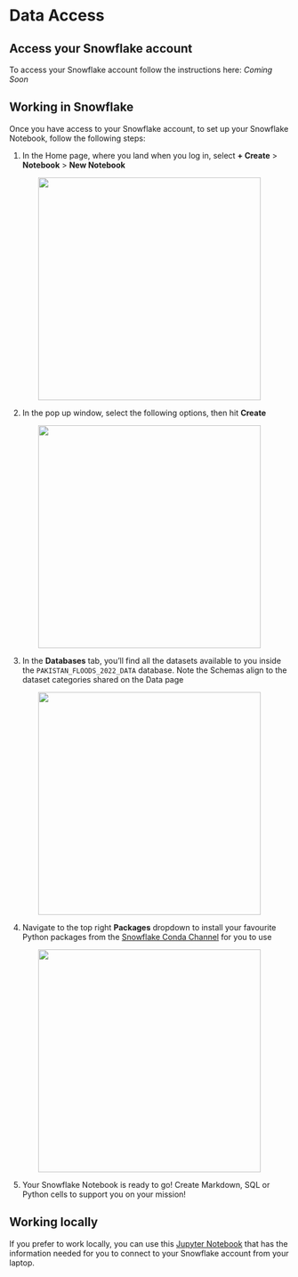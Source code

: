 # Data Access {.unnumbered}

## Access your Snowflake account
To access your Snowflake account follow the instructions here: *Coming Soon*

## Working in Snowflake

Once you have access to your Snowflake account, to set up your Snowflake Notebook, follow the following steps:

1. In the Home page, where you land when you log in, select **+ Create** > **Notebook** > **New Notebook** 

::: {style="text-align: center;"}
<img src="img/snow/create_notebook.png" width="400"/>

:::


2. In the pop up window, select the following options, then hit **Create** 

::: {style="text-align: center;"}
<img src="img/snow/notebook_options.png" width="400"/>

:::


3. In the **Databases** tab, you'll find all the datasets available to you inside the `PAKISTAN_FLOODS_2022_DATA` database. Note the Schemas align to the dataset categories shared on the Data page

::: {style="text-align: center;"}
<img src="img/snow/databases.png" width="400"/>

:::


4. Navigate to the top right **Packages** dropdown to install your favourite Python packages from the [Snowflake Conda Channel](https://repo.anaconda.com/pkgs/snowflake/) for you to use

::: {style="text-align: center;"}
<img src="img/snow/anaconda_packages.png" width="400"/>

:::


5. Your Snowflake Notebook is ready to go! Create Markdown, SQL or Python cells to support you on your mission!

## Working locally

If you prefer to work locally, you can use this [Jupyter Notebook]() that has the information needed for you to connect to your Snowflake account from your laptop.